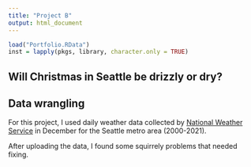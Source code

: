 ```yaml
---
title: "Project B"
output: html_document
---
```


```r
load("Portfolio.RData")
inst = lapply(pkgs, library, character.only = TRUE) 
```

## Will Christmas in Seattle be drizzly or dry? 

## Data wrangling
For this project, I used daily weather data collected by [National Weather Service](https://w1.weather.gov/climate/xmacis.php?wfo=sew) in December for the Seattle metro area (2000-2021).

After uploading the data, I found some squirrely problems that needed fixing. 




